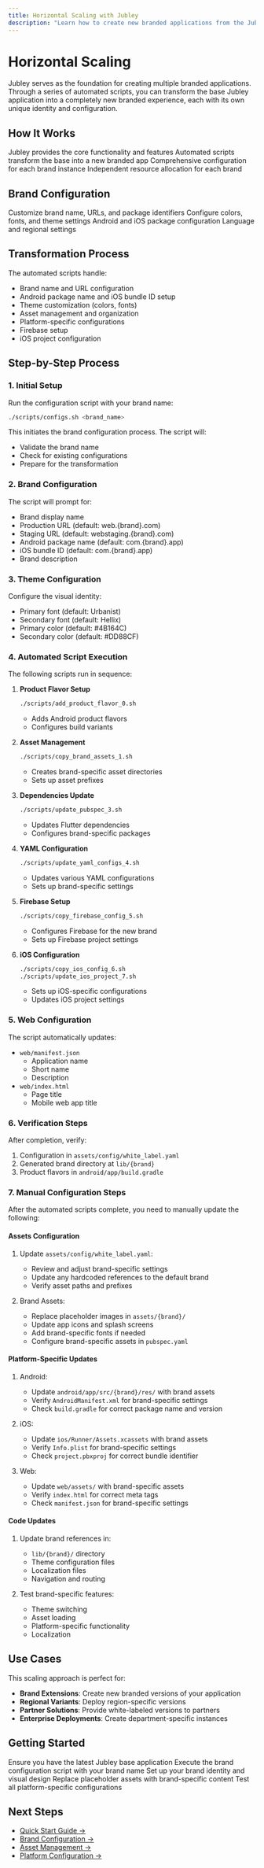 ```yaml
---
title: Horizontal Scaling with Jubley
description: "Learn how to create new branded applications from the Jubley base"
---
```


# Horizontal Scaling

Jubley serves as the foundation for creating multiple branded applications. Through a series of automated scripts, you can transform the base Jubley application into a completely new branded experience, each with its own unique identity and configuration.

## How It Works

<CardGroup cols={2}>
  <Card title="Base Application" icon="code">
    Jubley provides the core functionality and features
  </Card>
  <Card title="Brand Transformation" icon="wand-magic-sparkles">
    Automated scripts transform the base into a new branded app
  </Card>
  <Card title="Configuration System" icon="gear">
    Comprehensive configuration for each brand instance
  </Card>
  <Card title="Resource Management" icon="server">
    Independent resource allocation for each brand
  </Card>
</CardGroup>

## Brand Configuration

<CardGroup cols={2}>
  <Card title="Brand Identity" icon="paintbrush">
    Customize brand name, URLs, and package identifiers
  </Card>
  <Card title="Visual Design" icon="palette">
    Configure colors, fonts, and theme settings
  </Card>
  <Card title="Platform Setup" icon="mobile">
    Android and iOS package configuration
  </Card>
  <Card title="Localization" icon="globe">
    Language and regional settings
  </Card>
</CardGroup>

## Transformation Process

The automated scripts handle:

- Brand name and URL configuration
- Android package name and iOS bundle ID setup
- Theme customization (colors, fonts)
- Asset management and organization
- Platform-specific configurations
- Firebase setup
- iOS project configuration

## Step-by-Step Process

### 1. Initial Setup

Run the configuration script with your brand name:

```bash
./scripts/configs.sh <brand_name>
```

This initiates the brand configuration process. The script will:

- Validate the brand name
- Check for existing configurations
- Prepare for the transformation

### 2. Brand Configuration

The script will prompt for:

- Brand display name
- Production URL (default: web.{brand}.com)
- Staging URL (default: webstaging.{brand}.com)
- Android package name (default: com.{brand}.app)
- iOS bundle ID (default: com.{brand}.app)
- Brand description

### 3. Theme Configuration

Configure the visual identity:

- Primary font (default: Urbanist)
- Secondary font (default: Hellix)
- Primary color (default: #4B164C)
- Secondary color (default: #DD88CF)

### 4. Automated Script Execution

The following scripts run in sequence:

1. **Product Flavor Setup**

   ```bash
   ./scripts/add_product_flavor_0.sh
   ```

   - Adds Android product flavors
   - Configures build variants

2. **Asset Management**

   ```bash
   ./scripts/copy_brand_assets_1.sh
   ```

   - Creates brand-specific asset directories
   - Sets up asset prefixes

3. **Dependencies Update**

   ```bash
   ./scripts/update_pubspec_3.sh
   ```

   - Updates Flutter dependencies
   - Configures brand-specific packages

4. **YAML Configuration**

   ```bash
   ./scripts/update_yaml_configs_4.sh
   ```

   - Updates various YAML configurations
   - Sets up brand-specific settings

5. **Firebase Setup**

   ```bash
   ./scripts/copy_firebase_config_5.sh
   ```

   - Configures Firebase for the new brand
   - Sets up Firebase project settings

6. **iOS Configuration**
   ```bash
   ./scripts/copy_ios_config_6.sh
   ./scripts/update_ios_project_7.sh
   ```
   - Sets up iOS-specific configurations
   - Updates iOS project settings

### 5. Web Configuration

The script automatically updates:

- `web/manifest.json`
  - Application name
  - Short name
  - Description
- `web/index.html`
  - Page title
  - Mobile web app title

### 6. Verification Steps

After completion, verify:

1. Configuration in `assets/config/white_label.yaml`
2. Generated brand directory at `lib/{brand}`
3. Product flavors in `android/app/build.gradle`

### 7. Manual Configuration Steps

After the automated scripts complete, you need to manually update the following:

#### Assets Configuration

1. Update `assets/config/white_label.yaml`:

   - Review and adjust brand-specific settings
   - Update any hardcoded references to the default brand
   - Verify asset paths and prefixes

2. Brand Assets:
   - Replace placeholder images in `assets/{brand}/`
   - Update app icons and splash screens
   - Add brand-specific fonts if needed
   - Configure brand-specific assets in `pubspec.yaml`

#### Platform-Specific Updates

1. Android:

   - Update `android/app/src/{brand}/res/` with brand assets
   - Verify `AndroidManifest.xml` for brand-specific settings
   - Check `build.gradle` for correct package name and version

2. iOS:

   - Update `ios/Runner/Assets.xcassets` with brand assets
   - Verify `Info.plist` for brand-specific settings
   - Check `project.pbxproj` for correct bundle identifier

3. Web:
   - Update `web/assets/` with brand-specific assets
   - Verify `index.html` for correct meta tags
   - Check `manifest.json` for brand-specific settings

#### Code Updates

1. Update brand references in:

   - `lib/{brand}/` directory
   - Theme configuration files
   - Localization files
   - Navigation and routing

2. Test brand-specific features:
   - Theme switching
   - Asset loading
   - Platform-specific functionality
   - Localization

## Use Cases

This scaling approach is perfect for:

- **Brand Extensions**: Create new branded versions of your application
- **Regional Variants**: Deploy region-specific versions
- **Partner Solutions**: Provide white-labeled versions to partners
- **Enterprise Deployments**: Create department-specific instances

## Getting Started

<Steps>
  <Step title="Prepare Base">
    Ensure you have the latest Jubley base application
  </Step>
  <Step title="Run Configuration">
    Execute the brand configuration script with your brand name
  </Step>
  <Step title="Customize Brand">
    Set up your brand identity and visual design
  </Step>
  <Step title="Update Assets">
    Replace placeholder assets with brand-specific content
  </Step>
  <Step title="Verify Configuration">
    Test all platform-specific configurations
  </Step>
</Steps>

## Next Steps

- [Quick Start Guide →](/jubley/getting-started/quickstart)
- [Brand Configuration →](/jubley/getting-started/brand-config)
- [Asset Management →](/jubley/guides/assets)
- [Platform Configuration →](/jubley/guides/platforms)
